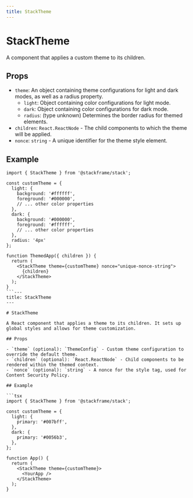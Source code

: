 ```yaml
---
title: StackTheme
---
```


# StackTheme

A component that applies a custom theme to its children.

## Props

- `theme`: An object containing theme configurations for light and dark modes, as well as a radius property.
  - `light`: Object containing color configurations for light mode.
  - `dark`: Object containing color configurations for dark mode.
  - `radius`: (type unknown) Determines the border radius for themed elements.
- `children`: `React.ReactNode` - The child components to which the theme will be applied.
- `nonce`: `string` - A unique identifier for the theme style element.

## Example

```tsx
import { StackTheme } from '@stackframe/stack';

const customTheme = {
  light: {
    background: '#ffffff',
    foreground: '#000000',
    // ... other color properties
  },
  dark: {
    background: '#000000',
    foreground: '#ffffff',
    // ... other color properties
  },
  radius: '4px'
};

function ThemedApp({ children }) {
  return (
    <StackTheme theme={customTheme} nonce="unique-nonce-string">
      {children}
    </StackTheme>
  );
}
```---
title: StackTheme
---

# StackTheme

A React component that applies a theme to its children. It sets up global styles and allows for theme customization.

## Props

- `theme` (optional): `ThemeConfig` - Custom theme configuration to override the default theme.
- `children` (optional): `React.ReactNode` - Child components to be rendered within the themed context.
- `nonce` (optional): `string` - A nonce for the style tag, used for Content Security Policy.

## Example

```tsx
import { StackTheme } from '@stackframe/stack';

const customTheme = {
  light: {
    primary: '#007bff',
  },
  dark: {
    primary: '#0056b3',
  },
};

function App() {
  return (
    <StackTheme theme={customTheme}>
      <YourApp />
    </StackTheme>
  );
}
```